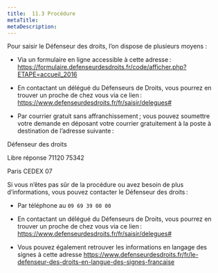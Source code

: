 ```yaml
---
title:  11.3 Procédure
metaTitle: 
metaDescription: 
---
```


Pour saisir le Défenseur des droits, l’on dispose de plusieurs moyens :

- Via un formulaire en ligne accessible à cette adresse : https://formulaire.defenseurdesdroits.fr/code/afficher.php?ETAPE=accueil_2016

- En contactant un délégué du Défenseurs de Droits, vous pourrez en trouver un proche de chez vous via ce lien : https://www.defenseurdesdroits.fr/fr/saisir/delegues#

- Par courrier gratuit sans affranchissement ; vous pouvez soumettre votre demande en déposant votre courrier gratuitement à la poste à destination de l’adresse suivante :


Défenseur des droits

Libre réponse 71120 75342 

Paris CEDEX 07


Si vous n’êtes pas sûr de la procédure ou avez besoin de plus d’informations, vous pouvez contacter le Défenseur des droits :

- Par téléphone au `09 69 39 00 00`

- En contactant un délégué du Défenseurs de Droits, vous pourrez en trouver un proche de chez vous via ce lien : https://www.defenseurdesdroits.fr/fr/saisir/delegues#

- Vous pouvez également retrouver les informations en langage des signes à cette adresse https://www.defenseurdesdroits.fr/fr/le-defenseur-des-droits-en-langue-des-signes-francaise